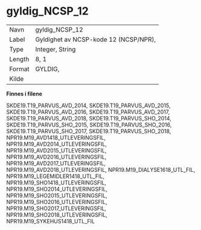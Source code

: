 
# gyldig_NCSP_12 {-}

| | |
|----|----|
| Navn     | gyldig_NCSP_12 |
| Label    | Gyldighet av NCSP-kode 12 (NCSP/NPR),  |
| Type     | Integer, String |
| Length   | 8, 1    |
| Format   | GYLDIG,  |
| Kilde    |   |

**Finnes i filene**

SKDE19.T19_PARVUS_AVD_2014, SKDE19.T19_PARVUS_AVD_2015, SKDE19.T19_PARVUS_AVD_2016, SKDE19.T19_PARVUS_AVD_2017, SKDE19.T19_PARVUS_AVD_2018, SKDE19.T19_PARVUS_SHO_2014, SKDE19.T19_PARVUS_SHO_2015, SKDE19.T19_PARVUS_SHO_2016, SKDE19.T19_PARVUS_SHO_2017, SKDE19.T19_PARVUS_SHO_2018, NPR19.M19_AVD1418_UTLEVERINGSFIL, NPR19.M19_AVD2014_UTLEVERINGSFIL, NPR19.M19_AVD2015_UTLEVERINGSFIL, NPR19.M19_AVD2016_UTLEVERINGSFIL, NPR19.M19_AVD2017_UTLEVERINGSFIL, NPR19.M19_AVD2018_UTLEVERINGSFIL, NPR19.M19_DIALYSE1618_UTL_FIL, NPR19.M19_LEGEMIDLER1418_UTL_FIL, NPR19.M19_SHO1418_UTLEVERINGSFIL, NPR19.M19_SHO2014_UTLEVERINGSFIL, NPR19.M19_SHO2015_UTLEVERINGSFIL, NPR19.M19_SHO2016_UTLEVERINGSFIL, NPR19.M19_SHO2017_UTLEVERINGSFIL, NPR19.M19_SHO2018_UTLEVERINGSFIL, NPR19.M19_SYKEHUS1418_UTL_FIL

